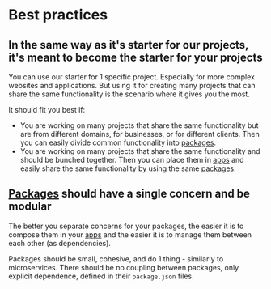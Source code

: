 
# Best practices

## In the same way as it's starter for our projects, it's meant to become the starter for your projects

You can use our starter for 1 specific project. Especially for more complex websites and applications. But using it for creating many projects that can share the same functionality is the scenario where it gives you the most.

It should fit you best if:

- You are working on many projects that share the same functionality but are from different domains, for businesses, or for different clients.
  Then you can easily divide common functionality into [packages](/packages).
- You are working on many projects that share the same functionality and should be bunched together.
  Then you can place them in [apps](/apps) and easily share the same functionality by using the same [packages](/packages).

## [Packages](/packages) should have a single concern and be modular

The better you separate concerns for your packages, the easier it is to compose them in your [apps](/apps) and the easier it is to manage them between each other (as dependencies).

Packages should be small, cohesive, and do 1 thing - similarly to microservices. There should be no coupling between packages, only explicit dependence, defined in their `package.json` files.
